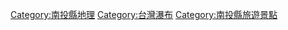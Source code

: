 [[Category:南投縣地理|Category:南投縣地理]]
[[Category:台灣瀑布|Category:台灣瀑布]]
[[Category:南投縣旅遊景點|Category:南投縣旅遊景點]]